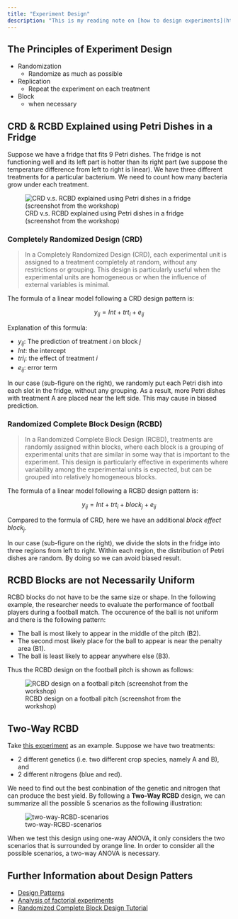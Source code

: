 ```yaml
---
title: "Experiment Design"
description: "This is my reading note on [how to design experiments](https://schmidtpaul.github.io/dsfair_quarto/ch/summaryarticles/designingexperiments.html). Additional content from the online workshop in Sep. 2024 is included."
---
```


## The Principles of Experiment Design
* Randomization
  * Randomize as much as possible
* Replication
  * Repeat the experiment on each treatment
* Block
  * when necessary

## CRD & RCBD Explained using Petri Dishes in a Fridge

Suppose we have a fridge that fits 9 Petri dishes. The fridge is not functioning well and its left part is hotter than its right part (we suppose the temperature difference from left to right is linear). We have three different treatments for a particular bacterium. We need to count how many bacteria grow under each treatment.

![CRD v.s. RCBD explained using Petri dishes in a fridge (screenshot from the workshop)](/content/img/CRD-vs-RCBD.png)

### Completely Randomized Design (CRD)

> In a Completely Randomized Design (CRD), each experimental unit is assigned to a treatment completely at random, without any restrictions or grouping. This design is particularly useful when the experimental units are homogeneous or when the influence of external variables is minimal.

The formula of a linear model following a CRD design pattern is:

$$
y_{ij} = Int + trt_i + e_{ij}
$$

Explanation of this formula: 

* $y_{ij}$: The prediction of treatment $i$ on block $j$
* $Int$: the intercept
* $tri_i$: the effect of treatment $i$
* $e_{ij}$: error term

In our case (sub-figure on the right), we randomly put each Petri dish into each slot in the fridge, without any grouping. As a result, more Petri dishes with treatment A are placed near the left side. This may cause in biased prediction.

### Randomized Complete Block Design (RCBD)

> In a Randomized Complete Block Design (RCBD), treatments are randomly assigned within blocks, where each block is a grouping of experimental units that are similar in some way that is important to the experiment. This design is particularly effective in experiments where variability among the experimental units is expected, but can be grouped into relatively homogeneous blocks.

The formula of a linear model following a RCBD design pattern is:

$$
y_{ij} = Int + trt_i + block_j + e_{ij}
$$

Compared to the formula of CRD, here we have an additional *block effect* $block_j$.

In our case (sub-figure on the right), we divide the slots in the fridge into three regions from left to right. Within each region, the distribution of Petri dishes are random. By doing so we can avoid biased result.

## RCBD Blocks are not Necessarily Uniform

RCBD blocks do not have to be the same size or shape. In the following example, the researcher needs to evaluate the performance of football players during a football match. The occurence of the ball is not uniform and there is the following pattern: 

* The ball is most likely to appear in the middle of the pitch (B2).
* The second most likely place for the ball to appear is near the penalty area (B1).
* The ball is least likely to appear anywhere else (B3).

Thus the RCBD design on the football pitch is shown as follows: 

![RCBD design on a football pitch (screenshot from the workshop)](/content/img/RCBD-football-pitch.png)

## Two-Way RCBD

Take [this experiment](https://schmidtpaul.github.io/dsfair_quarto/ch/exan/simple/rcbd_gomezgomez1984.html) as an example. Suppose we have two treatments:

* 2 different genetics (i.e. two different crop species, namely A and B), and
* 2 different nitrogens (blue and red).

We need to find out the best conbination of the genetic and nitrogen that can produce the best yield. By following a **Two-Way RCBD** design, we can summarize all the possible 5 scenarios as the following illustration:

![two-way-RCBD-scenarios](/content/img/two-way-RCBD-scenarios.png)

When we test this design using one-way ANOVA, it only considers the two scenarios that is surrounded by orange line. In order to consider all the possible scenarios, a two-way ANOVA is necessary.

## Further Information about Design Patters

* [Design Patterns](https://schmidtpaul.github.io/dsfair_quarto/ch/summaryarticles/designingexperiments.html)
* [Analysis of factorial experiments](https://onlinelibrary.wiley.com/doi/full/10.1111/jac.12267)
* [Randomized Complete Block Design Tutorial](https://pbgworks.org/sites/pbgworks.org/files/RandomizedCompleteBlockDesignTutorial.pdf)
